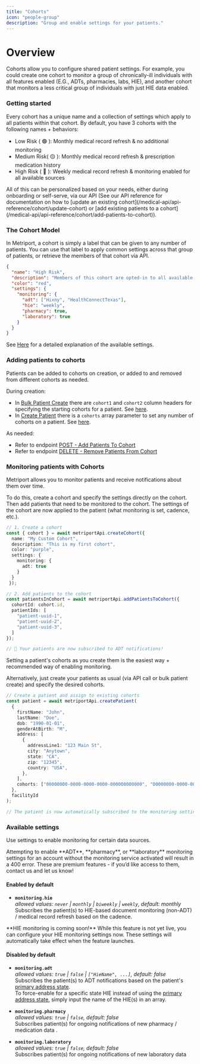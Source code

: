 ```yaml
---
title: "Cohorts"
icon: "people-group"
description: "Group and enable settings for your patients."
---
```


# Overview

Cohorts allow you to configure shared patient settings. For example, you could create one cohort to monitor a group of chronically-ill individuals with all features enabled (E.G., ADTs, pharmacies, labs, HIE), and another cohort that monitors a less critical group of individuals with just HIE data enabled.

### Getting started

Every cohort has a unique name and a collection of settings which apply to all patients within that cohort.
By default, you have 3 cohorts with the following names + behaviors:

- Low Risk ( 🟢 ): Monthly medical record refresh & no additional monitoring 
- Medium Risk( 🟡 ): Monthly medical record refresh & prescription medication history  
- High Risk ( 🔴 ): Weekly medical record refresh & monitoring enabled for all available sources

<Note>
  All of this can be personalized based on your needs,
  either during onboarding or self-serve, via our API (See
  our API reference for documentation on how to [update an
  existing
  cohort](/medical-api/api-reference/cohort/update-cohort)
  or [add existing patients to a
  cohort](/medical-api/api-reference/cohort/add-patients-to-cohort)).
</Note>

### The Cohort Model

In Metriport, a cohort is simply a label that can be given to any number of patients. You can use that label to apply common settings across that group of patients,
or retrieve the members of that cohort via API.

```json
{
  "name": "High Risk",
  "description": "Members of this cohort are opted-in to all available data sources.",
  "color": "red",
  "settings": {
    "monitoring": {
      "adt": ["Hixny", "HealthConnectTexas"],
      "hie": "weekly",
      "pharmacy": true,
      "laboratory": true
    }
  }
}
```
See [Here](/medical-api/handling-data/cohorts#available-settings) for a detailed explanation of the available settings.

### Adding patients to cohorts

Patients can be added to cohorts on creation, or added to and removed from different cohorts as needed.

During creation:

- In [Bulk Patient Create](/medical-api/api-reference/patient/bulk-create-patient) there are `cohort1` and `cohort2` column headers for specifying the starting cohorts for a patient. See [here](/medical-api/api-reference/patient/bulk-create-patient#param-cohort1).
- In [Create Patient](/medical-api/api-reference/patient/create-patient) there is a `cohorts` array parameter to set any number of cohorts on a patient. See [here](/medical-api/api-reference/patient/create-patient#param-cohorts).

As needed:

- Refer to endpoint [POST - Add Patients To Cohort](/medical-api/api-reference/cohort/add-patients-to-cohort)
- Refer to endpoint [DELETE - Remove Patients From Cohort](/medical-api/api-reference/cohort/remove-patients-from-cohort)

### Monitoring patients with Cohorts

Metriport allows you to monitor patients and receive notifications about them over time.

To do this, create a cohort and specify the settings directly on the cohort. Then add patients that need to be monitored to the cohort. The settings of the cohort are now applied to the patient (what monitoring is set, cadence, etc.).

```typescript
// 1. Create a cohort
const { cohort } = await metriportApi.createCohort({
  name: "My Custom Cohort",
  description: "This is my first cohort",
  color: "purple",
  settings: {
    monitoring: {
      adt: true
    }
  }
 });

// 2. Add patients to the cohort
const patientsInCohort = await metriportApi.addPatientsToCohort({
  cohortId: cohort.id,
  patientIds: [
    "patient-uuid-1",
    "patient-uuid-2",
    "patient-uuid-3",
  ]
});

// 🎉 Your patients are now subscribed to ADT notifications!
```

<Tip>
  Setting a patient's cohorts as you create them is the
  easiest way + recommended way of enabling monitoring.
</Tip>

Alternatively, just create your patients as usual (via API call or bulk patient create) and specify the desired cohorts.

```typescript
// Create a patient and assign to existing cohorts
const patient = await metriportApi.createPatient(
  {
    firstName: "John",
    lastName: "Doe",
    dob: "1990-01-01",
    genderAtBirth: "M",
    address: [
      {
        addressLine1: "123 Main St",
        city: "Anytown",
        state: "CA",
        zip: "12345",
        country: "USA",
      },
    ],
    cohorts: ["00000000-0000-0000-0000-000000000000", "00000000-0000-0000-0000-000000000000"], // Assign cohorts during creation
  },
  facilityId
);

// The patient is now automatically subscribed to the monitoring settings of the 2 cohorts
```


### Available settings

Use settings to enable monitoring for certain data sources.

<Warning>
  Attempting to enable **ADT**, **pharmacy**, or **laboratory** monitoring settings for an account without the monitoring service activated will result in a 400 error.  
  These are premium features - if you’d like access to them, contact us and let us know!
</Warning>

#### Enabled by default

- **`monitoring.hie`**  
  _allowed values: `never` | `monthly` | `biweekly` | `weekly`, default: monthly_  
  Subscribes the patient(s) to HIE-based document monitoring (non-ADT) / medical record refresh based on the cadence.
<Warning>
  **HIE monitoring is coming soon!** While this feature is not yet live, you can configure your HIE monitoring settings now. These settings will automatically take effect when the feature launches.
</Warning>

#### Disabled by default

- **`monitoring.adt`**  
  _allowed values: `true` | `false` | `["HieName", ...]`, default: false_  
  Subscribes the patient(s) to ADT notifications based on the patient's [primary address state](/medical-api/api-reference/patient/create-patient#param-is-primary).  
  To force-enable for a specific state HIE instead of using the [primary address state](/medical-api/api-reference/patient/create-patient#param-is-primary), simply input the name of the HIE(s) in an array.

- **`monitoring.pharmacy`**  
  _allowed values: `true` | `false`, default: false_  
  Subscribes patient(s) for ongoing notifications of new pharmacy / medication data .

- **`monitoring.laboratory`**  
  _allowed values: `true` | `false`, default: false_  
  Subscribes patient(s) for ongoing notifications of new laboratory data

